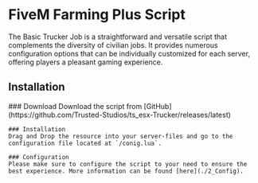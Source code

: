 
# FiveM Farming Plus Script

The Basic Trucker Job is a straightforward and versatile script that complements the diversity of civilian jobs. It provides numerous configuration options that can be individually customized for each server, offering players a pleasant gaming experience.

## Installation

<Steps>
    ### Download
    Download the script from [GitHub](https://github.com/Trusted-Studios/ts_esx-Trucker/releases/latest)

    ### Installation
    Drag and Drop the resource into your server-files and go to the configuration file located at `/conig.lua`.

    ### Configuration
    Please make sure to configure the script to your need to ensure the best experience. More information can be found [here](./2_Config).
</Steps>